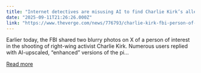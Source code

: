 ```yaml
---
title: "Internet detectives are misusing AI to find Charlie Kirk’s alleged shooter"
date: "2025-09-11T21:26:26.000Z"
link: "https://www.theverge.com/news/776793/charlie-kirk-fbi-person-of-interest-photos-shooter"
---
```


Earlier today, the FBI shared two blurry photos on X of a person of interest in the shooting of right-wing activist Charlie Kirk. Numerous users replied with AI-upscaled, “enhanced” versions of the pi...

[Read more](https://www.theverge.com/news/776793/charlie-kirk-fbi-person-of-interest-photos-shooter)

